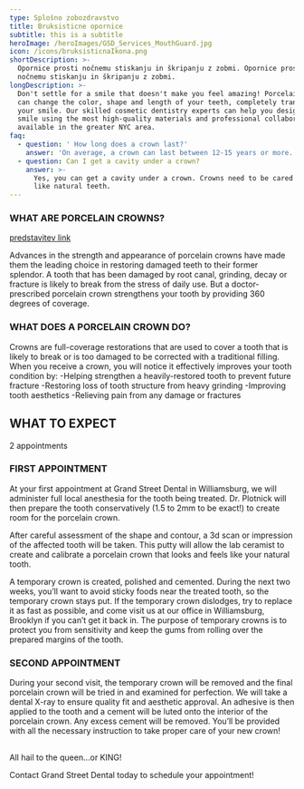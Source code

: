 ```yaml
---
type: Splošno zobozdravstvo
title: Bruksisticne opornice
subtitle: this is a subtitle
heroImage: /heroImages/GSD_Services_MouthGuard.jpg
icon: /icons/bruksisticnaIkona.png
shortDescription: >-
  Opornice prosti nočnemu stiskanju in škripanju z zobmi. Opornice prosti
  nočnemu stiskanju in škripanju z zobmi.
longDescription: >-
  Don't settle for a smile that doesn't make you feel amazing! Porcelain Veneers
  can change the color, shape and length of your teeth, completely transforming
  your smile. Our skilled cosmetic dentistry experts can help you design your
  smile using the most high-quality materials and professional collaborators
  available in the greater NYC area.
faq:
  - question: ' How long does a crown last?'
    answer: 'On average, a crown can last between 12-15 years or more.'
  - question: Can I get a cavity under a crown?
    answer: >-
      Yes, you can get a cavity under a crown. Crowns need to be cared for just
      like natural teeth.
---
```


### WHAT ARE PORCELAIN CROWNS?

[predstavitev link](/predstavitev)

Advances in the strength and appearance of porcelain crowns have made them the leading choice in restoring damaged teeth to their former splendor. A tooth that has been damaged by root canal, grinding, decay or fracture is likely to break from the stress of daily use. But a doctor-prescribed porcelain crown strengthens your tooth by providing 360 degrees of coverage.

### WHAT DOES A PORCELAIN CROWN DO?

Crowns are full-coverage restorations that are used to cover a tooth that is likely to break or is too damaged to be corrected with a traditional filling. When you receive a crown, you will notice it effectively improves your tooth condition by:
-Helping strengthen a heavily-restored tooth to prevent future fracture
-Restoring loss of tooth structure from heavy grinding
-Improving tooth aesthetics
-Relieving pain from any damage or fractures

## WHAT TO EXPECT

2 appointments

### FIRST APPOINTMENT

At your first appointment at Grand Street Dental in Williamsburg, we will administer full local anesthesia for the tooth being treated. Dr. Plotnick will then prepare the tooth conservatively (1.5 to 2mm to be exact!) to create room for the porcelain crown.

After careful assessment of the shape and contour, a 3d scan or impression of the affected tooth will be taken. This putty will allow the lab ceramist to create and calibrate a porcelain crown that looks and feels like your natural tooth.

A temporary crown is created, polished and cemented. During the next two weeks, you’ll want to avoid sticky foods near the treated tooth, so the temporary crown stays put. If the temporary crown dislodges, try to replace it as fast as possible, and come visit us at our office in Williamsburg, Brooklyn if you can’t get it back in. The purpose of temporary crowns is to protect you from sensitivity and keep the gums from rolling over the prepared margins of the tooth.

### SECOND APPOINTMENT

During your second visit, the temporary crown will be removed and the final porcelain crown will be tried in and examined for perfection. We will take a dental X-ray to ensure quality fit and aesthetic approval. An adhesive is then applied to the tooth and a cement will be luted onto the interior of the porcelain crown. Any excess cement will be removed. You’ll be provided with all the necessary instruction to take proper care of your new crown!

##

All hail to the queen…or KING!

Contact Grand Street Dental today to schedule your appointment!
